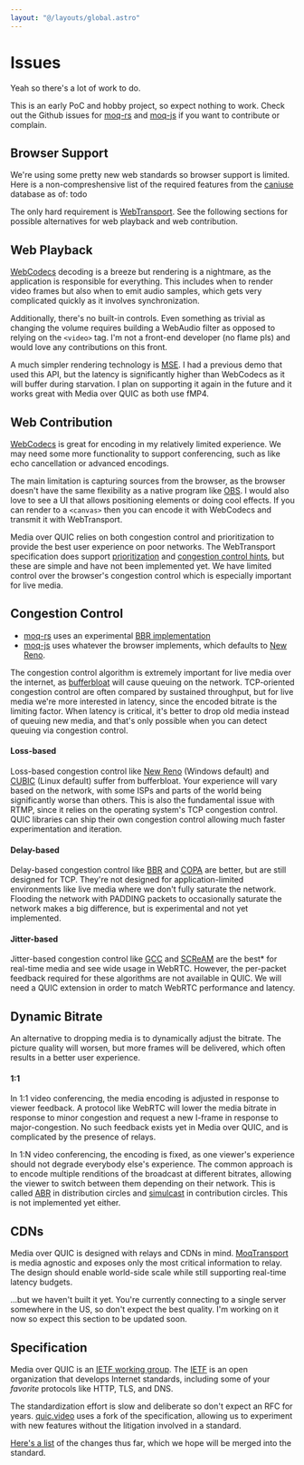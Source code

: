 ```yaml
---
layout: "@/layouts/global.astro"
---
```


# Issues

Yeah so there's a lot of work to do.

This is an early PoC and hobby project, so expect nothing to work. Check out the Github issues
for [moq-rs](https://github.com/kixelated/moq-rs/issues) and
[moq-js](https://github.com/kixelated/moq-js/issues) if you want to contribute or complain.

## Browser Support

We're using some pretty new web standards so browser support is limited. Here is a
non-compreshensive list of the required features from the [caniuse](https://caniuse.com/) database
as of: todo

The only hard requirement is
[WebTransport](https://developer.mozilla.org/en-US/docs/Web/API/WebTransport). See the following
sections for possible alternatives for web playback and web contribution.

## Web Playback

[WebCodecs](https://developer.mozilla.org/en-US/docs/Web/API/WebCodecs_API) decoding is a breeze but
rendering is a nightmare, as the application is responsible for everything. This includes when to
render video frames but also when to emit audio samples, which gets very complicated quickly as it
involves synchronization.

Additionally, there's no built-in controls. Even something as trivial as changing the volume
requires building a WebAudio filter as opposed to relying on the `<video>` tag. I'm not a front-end
developer (no flame pls) and would love any contributions on this front.

A much simpler rendering technology is
[MSE](https://developer.mozilla.org/en-US/docs/Web/API/Media_Source_Extensions_API). I had a
previous demo that used this API, but the latency is significantly higher than WebCodecs as it will
buffer during starvation. I plan on supporting it again in the future and it works great with Media
over QUIC as both use fMP4.

## Web Contribution

[WebCodecs](https://developer.mozilla.org/en-US/docs/Web/API/WebCodecs_API) is great for encoding in
my relatively limited experience. We may need some more functionality to support conferencing, such
as like echo cancellation or advanced encodings.

The main limitation is capturing sources from the browser, as the browser doesn't have the same
flexibility as a native program like [OBS](https://obsproject.com/). I would also love to see a UI
that allows positioning elements or doing cool effects. If you can render to a `<canvas>` then you
can encode it with WebCodecs and transmit it with WebTransport.

Media over QUIC relies on both congestion control and prioritization to provide the best user
experience on poor networks. The WebTransport specification does support
[prioritization](https://www.w3.org/TR/webtransport/#dom-webtransportsendstreamoptions-sendorder)
and
[congestion control hints](https://www.w3.org/TR/webtransport/#dom-webtransport-congestioncontrol),
but these are simple and have not been implemented yet. We have limited control over the browser's
congestion control which is especially important for live media.

## Congestion Control

-   [moq-rs](https://github.com/kixelated/moq-rs) uses an experimental
    [BBR implementation](https://docs.rs/quinn/latest/quinn/congestion/struct.Bbr.html/)
-   [moq-js](https://github.com/kixelated/moq-js) uses whatever the browser implements, which
    defaults to [New Reno](https://datatracker.ietf.org/doc/html/draft-ietf-quic-recovery).

The congestion control algorithm is extremely important for live media over the internet, as
[bufferbloat](https://en.wikipedia.org/wiki/Bufferbloat) will cause queuing on the network.
TCP-oriented congestion control are often compared by sustained throughput, but for live media we're
more interested in latency, since the encoded bitrate is the limiting factor. When latency is
critical, it's better to drop old media instead of queuing new media, and that's only possible when
you can detect queuing via congestion control.

#### Loss-based

Loss-based congestion control like [New Reno](https://en.wikipedia.org/wiki/TCP_congestion_control)
(Windows default) and [CUBIC](https://en.wikipedia.org/wiki/CUBIC_TCP) (Linux default) suffer from
bufferbloat. Your experience will vary based on the network, with some ISPs and parts of the world
being significantly worse than others. This is also the fundamental issue with RTMP, since it relies
on the operating system's TCP congestion control. QUIC libraries can ship their own congestion
control allowing much faster experimentation and iteration.

#### Delay-based

Delay-based congestion control like
[BBR](https://www.ietf.org/proceedings/97/slides/slides-97-iccrg-bbr-congestion-control-02.pdf) and
[COPA](https://web.mit.edu/copa/) are better, but are still designed for TCP. They're not designed
for application-limited environments like live media where we don't fully saturate the network.
Flooding the network with PADDING packets to occasionally saturate the network makes a big
difference, but is experimental and not yet implemented.

#### Jitter-based

Jitter-based congestion control like
[GCC](https://datatracker.ietf.org/doc/html/draft-ietf-rmcat-gcc-02) and
[SCReAM](https://github.com/EricssonResearch/scream) are the best\* for real-time media and see wide
usage in WebRTC. However, the per-packet feedback required for these algorithms are not available in
QUIC. We will need a QUIC extension in order to match WebRTC performance and latency.

## Dynamic Bitrate

An alternative to dropping media is to dynamically adjust the bitrate. The picture quality will
worsen, but more frames will be delivered, which often results in a better user experience.

#### 1:1

In 1:1 video conferencing, the media encoding is adjusted in response to viewer feedback. A protocol
like WebRTC will lower the media bitrate in response to minor congestion and request a new I-frame
in response to major-congestion. No such feedback exists yet in Media over QUIC, and is complicated
by the presence of relays.

In 1:N video conferencing, the encoding is fixed, as one viewer's experience should not degrade
everybody else's experience. The common approach is to encode multiple renditions of the broadcast
at different bitrates, allowing the viewer to switch between them depending on their network. This
is called [ABR](https://en.wikipedia.org/wiki/Adaptive_bitrate_streaming) in distribution circles
and [simulcast](https://en.wikipedia.org/wiki/Simulcast) in contribution circles. This is not
implemented yet either.

## CDNs

Media over QUIC is designed with relays and CDNs in mind.
[MoqTransport](https://datatracker.ietf.org/doc/draft-ietf-moq-transport/) is media agnostic and
exposes only the most critical information to relay. The design should enable world-side scale while
still supporting real-time latency budgets.

...but we haven't built it yet. You're currently connecting to a single server somewhere in the US,
so don't expect the best quality. I'm working on it now so expect this section to be updated soon.

## Specification

Media over QUIC is an [IETF working group](https://datatracker.ietf.org/group/moq/about/). The
[IETF](https://www.ietf.org/) is an open organization that develops Internet standards, including
some of your _favorite_ protocols like HTTP, TLS, and DNS.

The standardization effort is slow and deliberate so don't expect an RFC for years.
[quic.video](https://quic.video) uses a fork of the specification, allowing us to experiment with
new features without the litigation involved in a standard.

[Here's a list](https://docs.rs/moq-transport/latest/moq_transport/setup/struct.Version.html#associatedconstant.KIXEL_00)
of the changes thus far, which we hope will be merged into the standard.
